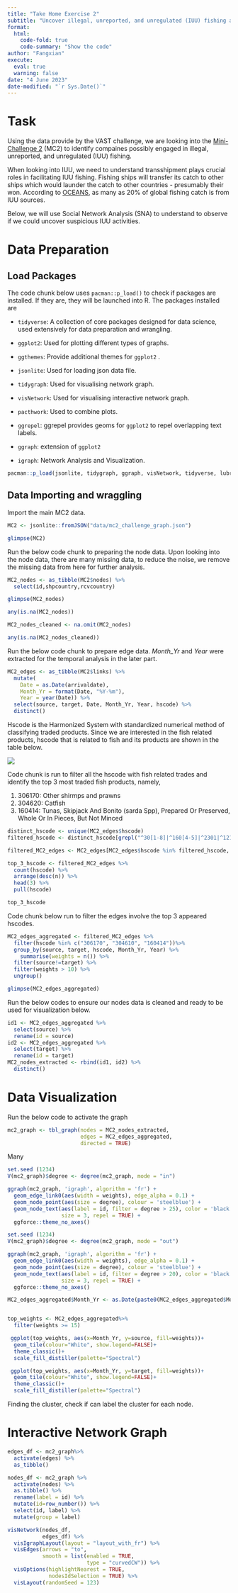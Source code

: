 ```yaml
---
title: "Take Home Exercise 2"
subtitle: "Uncover illegal, unreported, and unregulated (IUU) fishing activities through visual analytics"
format: 
  html: 
    code-fold: true
    code-summary: "Show the code"
author: "Fangxian"
execute: 
  eval: true
  warning: false
date: "4 June 2023"
date-modified: "`r Sys.Date()`"
---
```


# Task

Using the data provide by the VAST challenge, we are looking into the [Mini-Challenge 2](https://vast-challenge.github.io/2023/MC2.html) (MC2) to identify compaines possibly engaged in illegal, unreported, and unregulated (IUU) fishing.

When looking into IUU, we need to understand transshipment plays crucial roles in facilitating IUU fishing. Fishing ships will transfer its catch to other ships which would launder the catch to other countries - presumably their won. According to [OCEANS](https://www.oceansinc.earth/transshipment#:~:text=Transshipment%20can%20facilitate%20IUU%20fishing,fish%20to%20be%20%E2%80%9Claundered%E2%80%9D.), as many as 20% of global fishing catch is from IUU sources.

Below, we will use Social Network Analysis (SNA) to understand to observe if we could uncover suspicious IUU activities.

# Data Preparation

## Load Packages

The code chunk below uses `pacman::p_load()` to check if packages are installed. If they are, they will be launched into R. The packages installed are

-   `tidyverse`: A collection of core packages designed for data science, used extensively for data preparation and wrangling.

-   `ggplot2`: Used for plotting different types of graphs.

-   `ggthemes`: Provide additional themes for `ggplot2` .

-   `jsonlite`: Used for loading json data file.

-   `tidygraph`: Used for visualising network graph.

-   `visNetwork`: Used for visualising interactive network graph.

-   `pacthwork`: Used to combine plots.

-   `ggrepel`: ggrepel provides geoms for `ggplot2` to repel overlapping text labels.

-   `ggraph`: extension of `ggplot2`

-   `igraph`: Network Analysis and Visualization.

```r
pacman::p_load(jsonlite, tidygraph, ggraph, visNetwork, tidyverse, lubridate, ggplot2, ggthemes, igraph, patchwork, ggrepel)
```

## Data Importing and wraggling

Import the main MC2 data.

```r
MC2 <- jsonlite::fromJSON("data/mc2_challenge_graph.json")

glimpse(MC2)
```

Run the below code chunk to preparing the node data. Upon looking into the node data, there are many missing data, to reduce the noise, we remove the missing data from here for further analysis.

```r
MC2_nodes <- as_tibble(MC2$nodes) %>%
  select(id,shpcountry,rcvcountry)

glimpse(MC2_nodes)

any(is.na(MC2_nodes))

MC2_nodes_cleaned <- na.omit(MC2_nodes)

any(is.na(MC2_nodes_cleaned))
```

Run the below code chunk to prepare edge data. *Month_Yr* and *Year* were extracted for the temporal analysis in the later part.

```r
MC2_edges <- as_tibble(MC2$links) %>%
  mutate(
    Date = as.Date(arrivaldate),
    Month_Yr = format(Date, "%Y-%m"),
    Year = year(Date)) %>%
  select(source, target, Date, Month_Yr, Year, hscode) %>% 
  distinct()
```

Hscode is the Harmonized System with standardized numerical method of classifying traded products. Since we are interested in the fish related products, hscode that is related to fish and its products are shown in the table below.

[![](data/fishhscode.PNG){fig-align="center"}](https://www.fao.org/3/cb3813en/cb3813en.pdf)

Code chunk is run to filter all the hscode with fish related trades and identify the top 3 most traded fish products, namely,

1.  306170: Other shirmps and prawns
2.  304620: Catfish
3.  160414: Tunas, Skipjack And Bonito (sarda Spp), Prepared Or Preserved, Whole Or In Pieces, But Not Minced

```r
distinct_hscode <- unique(MC2_edges$hscode)
filtered_hscode <- distinct_hscode[grepl("^30[1-8]|^160[4-5]|^2301|^1212|^1302|^1504|^151610|^151790",distinct_hscode)]

filtered_MC2_edges <- MC2_edges[MC2_edges$hscode %in% filtered_hscode, ]

top_3_hscode <- filtered_MC2_edges %>%
  count(hscode) %>%
  arrange(desc(n)) %>%
  head(3) %>%
  pull(hscode)

top_3_hscode
```

Code chunk below run to filter the edges involve the top 3 appeared hscodes.

```r
MC2_edges_aggregated <- filtered_MC2_edges %>%
  filter(hscode %in% c("306170", "304610", "160414"))%>%
  group_by(source, target, hscode, Month_Yr, Year) %>%
    summarise(weights = n()) %>%
  filter(source!=target) %>%
  filter(weights > 10) %>%
  ungroup()

glimpse(MC2_edges_aggregated)
```

Run the below codes to ensure our nodes data is cleaned and ready to be used for visualization below.

```r
id1 <- MC2_edges_aggregated %>%
  select(source) %>%
  rename(id = source)
id2 <- MC2_edges_aggregated %>%
  select(target) %>%
  rename(id = target)
MC2_nodes_extracted <- rbind(id1, id2) %>%
  distinct()
```

# Data Visualization

Run the below code to activate the graph

```r
mc2_graph <- tbl_graph(nodes = MC2_nodes_extracted,
                       edges = MC2_edges_aggregated,
                       directed = TRUE)
```

Many

```r
set.seed (1234)
V(mc2_graph)$degree <- degree(mc2_graph, mode = "in")

ggraph(mc2_graph, 'igraph', algorithm = 'fr') + 
  geom_edge_link0(aes(width = weights), edge_alpha = 0.1) + 
  geom_node_point(aes(size = degree), colour = 'steelblue') + 
  geom_node_text(aes(label = id, filter = degree > 25), color = 'black', 
                 size = 3, repel = TRUE) + 
  ggforce::theme_no_axes()
```

```r
set.seed (1234)
V(mc2_graph)$degree <- degree(mc2_graph, mode = "out")

ggraph(mc2_graph, 'igraph', algorithm = 'fr') + 
  geom_edge_link0(aes(width = weights), edge_alpha = 0.1) + 
  geom_node_point(aes(size = degree), colour = 'steelblue') + 
  geom_node_text(aes(label = id, filter = degree > 20), color = 'black', 
                 size = 3, repel = TRUE) + 
  ggforce::theme_no_axes()

```

```r
MC2_edges_aggregated$Month_Yr <- as.Date(paste0(MC2_edges_aggregated$Month_Yr, "-01"), format = "%Y-%m-%d")


top_weights <- MC2_edges_aggregated%>%
  filter(weights >= 15)

 ggplot(top_weights, aes(x=Month_Yr, y=source, fill=weights))+
  geom_tile(colour="White", show.legend=FALSE)+
  theme_classic()+
  scale_fill_distiller(palette="Spectral")
```

```r
 ggplot(top_weights, aes(x=Month_Yr, y=target, fill=weights))+
  geom_tile(colour="White", show.legend=FALSE)+
  theme_classic()+
  scale_fill_distiller(palette="Spectral")
```

Finding the cluster, check if can label the cluster for each node.

# Interactive Network Graph

```r
edges_df <- mc2_graph%>%
  activate(edges) %>%
  as_tibble()

nodes_df <- mc2_graph %>%
  activate(nodes) %>%
  as.tibble() %>%
  rename(label = id) %>%
  mutate(id=row_number()) %>%
  select(id, label) %>%
  mutate(group = label)
```

```r
visNetwork(nodes_df,
           edges_df) %>%
  visIgraphLayout(layout = "layout_with_fr") %>%
  visEdges(arrows = "to", 
           smooth = list(enabled = TRUE, 
                         type = "curvedCW")) %>%
  visOptions(highlightNearest = TRUE,
             nodesIdSelection = TRUE) %>%
  visLayout(randomSeed = 123)
```
